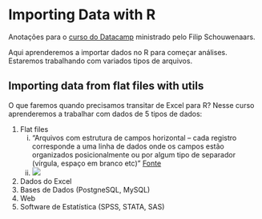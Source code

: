 # Importing Data with R

Anotações para o [curso do Datacamp](https://www.datacamp.com/courses/importing-data-in-r-part-1) ministrado pelo Filip Schouwenaars.

Aqui aprenderemos a importar dados no R para começar análises. Estaremos trabalhando com variados tipos de arquivos.

## Importing data from flat files with utils

O que faremos quando precisamos transitar de Excel para R?
Nesse curso aprenderemos a trabalhar com dados de 5 tipos de dados:
 
 1. Flat files
    i. "Arquivos com estrutura de campos horizontal – cada registro corresponde a uma linha de dados onde os campos estão organizados posicionalmente ou por algum tipo de separador (vírgula, espaço em branco etc)" [Fonte](http://www.pt.bwconsultant.com.br/?p=63)
    ii. ![](imgs/flat-files.png)
 1. Dados do Excel
 1. Bases de Dados (PostgneSQL, MySQL)
 1. Web
 1. Software de Estatística (SPSS, STATA, SAS)